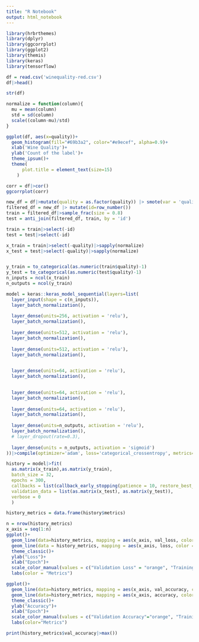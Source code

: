 ```yaml
---
title: "R Notebook"
output: html_notebook
---
```



```r
library(hrbrthemes)
library(dplyr)
library(ggcorrplot)
library(ggplot2)
library(themis)
library(keras)
library(tensorflow)


```

```r
df = read.csv('winequality-red.csv')
df|>head()

str(df)
```
```r
normalize = function(column){
  mu = mean(column)
  std = sd(column)
  scale((column-mu)/std)
}
```

```r
ggplot(df, aes(x=quality))+
  geom_histogram(fill="#69b3a2", color="#e9ecef", alpha=0.9)+
  xlab('Wine Quality')+
  ylab('Count of the label')+
  theme_ipsum()+
  theme(
      plot.title = element_text(size=15)
    )
```

```r
corr = df|>cor()
ggcorrplot(corr)
```

```r
new_df = df|>mutate(quality = as.factor(quality)) |> smote(var = 'quality')
filtered_df = new_df |> mutate(id=row_number())
train = filtered_df|>sample_frac(size = 0.8)
test = anti_join(filtered_df, train, by = 'id')

train = train|>select(-id)
test = test|>select(-id)

x_train = train|>select(-quality)|>sapply(normalize)
x_test = test|>select(-quality)|>sapply(normalize)


y_train = to_categorical(as.numeric(train$quality)-1)
y_test = to_categorical(as.numeric(test$quality)-1)
n_inputs = ncol(x_train)
n_outputs = ncol(y_train)
```

```r
model = keras::keras_model_sequential(layers=list(
  layer_input(shape = c(n_inputs)),
  layer_batch_normalization(),
  
  layer_dense(units=256, activation = 'relu'),
  layer_batch_normalization(),
  
  layer_dense(units=512, activation = 'relu'),
  layer_batch_normalization(),
  
  layer_dense(units=512, activation = 'relu'),
  layer_batch_normalization(),

  
  layer_dense(units=64, activation = 'relu'),
  layer_batch_normalization(),
  

  layer_dense(units=64, activation = 'relu'),
  layer_batch_normalization(),
  
  layer_dense(units=64, activation = 'relu'),
  layer_batch_normalization(),
  
  layer_dense(units=n_outputs, activation = 'relu'),
  layer_batch_normalization(),
  # layer_dropout(rate=0.3),
  
  layer_dense(units = n_outputs, activation = 'sigmoid')
))|>compile(optimizer='adam', loss='categorical_crossentropy', metrics=c('accuracy'), run_eagerly = FALSE)
```



```r
history = model|>fit(
  as.matrix(x_train),as.matrix(y_train),
  batch_size = 32,
  epochs = 300,
  callbacks = list(callback_early_stopping(patience = 10, restore_best_weights = TRUE, mode = 'max')),
  validation_data = list(as.matrix(x_test), as.matrix(y_test)),
  verbose = 0
  )

history_metrics = data.frame(history$metrics)
```

```r
n = nrow(history_metrics)
x_axis = seq(1:n)
ggplot()+
  geom_line(data=history_metrics, mapping = aes(x_axis, val_loss, color = "Validation Loss"), size=1)+
  geom_line(data = history_metrics, mapping = aes(x_axis, loss, color = "Training Loss"), size=1)+
  theme_classic()+
  ylab("Loss")+
  xlab("Epoch")+
  scale_color_manual(values = c("Validation Loss" = "orange", "Training Loss" = "green")) +
  labs(color = "Metrics")
```

```r
ggplot()+
  geom_line(data=history_metrics, mapping = aes(x_axis, val_accuracy, color="Validation Accuracy"),size=1)+
  geom_line(data=history_metrics, mapping = aes(x_axis, accuracy, color = "Training Accuracy"), size=1)+
  theme_classic()+
  ylab("Accuracy")+
  xlab("Epoch")+
  scale_color_manual(values = c("Validation Accuracy"="orange", "Training Accuracy"="green"))+
  labs(color="Metrics")

print(history_metrics$val_accuracy|>max())
```

